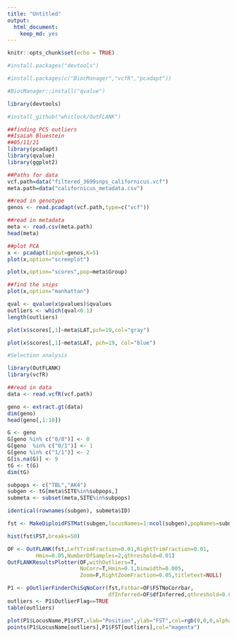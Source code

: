 ```yaml
---
title: "Untitled"
output: 
  html_document: 
    keep_md: yes
---
```


```r
knitr::opts_chunk$set(echo = TRUE)
```

```r
#install.packages("devtools")

#install.packages(c("BiocManager","vcfR","pcadapt"))
```

```r
#BiocManager::install("qvalue")
```
```r
library(devtools)

```
```r
#install_github("whitlock/OutFLANK")
```
```r
##finding PCS outliers 
##Isaiah Bluestein
##05/11/21
library(pcadapt)
library(qvalue)
library(ggplot2)

```


```r
##Paths for data 
vcf.path=data("filtered_3699snps_californicus.vcf")
meta.path=data("californicus_metadata.csv")
```

```r
##read in genotype
genos <- read.pcadapt(vcf.path,type=c("vcf"))
```

```r
##read in metadata
meta <- read.csv(meta.path)
head(meta)
```
```r
##plot PCA
x <- pcadapt(input=genos,K=5)
plot(x,option="screeplot")
```
```r

plot(x,option="scores",pop=meta$Group)
```
```r
##find the snips
plot(x,option="manhattan")
```

```r
qval <- qvalue(x$pvalues)$qvalues
outliers <- which(qval<0.1)
length(outliers)
```
```r
plot(x$scores[,1]~meta$LAT,pch=19,col="gray")

```
```r
plot(x$scores[,1]~meta$LAT, pch=19, col="blue")

```

```r
#Selection analysis

library(OutFLANK)
library(vcfR)

##read in data 
data <- read.vcfR(vcf.path)

```
```r
geno <- extract.gt(data)
dim(geno)
head(geno[,1:10])
```

```r
G <- geno
G[geno %in% c("0/0")] <- 0
G[geno  %in% c("0/1")] <- 1
G[geno %in% c("1/1")] <- 2
G[is.na(G)] <- 9
tG <- t(G)
dim(tG)
```

```r
subpops <- c("TBL","AK4")
subgen <- tG[meta$SITE%in%subpops,]
submeta <- subset(meta,SITE%in%subpops)
```

```r
identical(rownames(subgen), submeta$ID)

```


```r
fst <- MakeDiploidFSTMat(subgen,locusNames=1:ncol(subgen),popNames=submeta$SITE)
```

```r
hist(fst$FST,breaks=50)
```
```r
OF <- OutFLANK(fst,LeftTrimFraction=0.01,RightTrimFraction=0.01,
         Hmin=0.05,NumberOfSamples=2,qthreshold=0.01)
OutFLANKResultsPlotter(OF,withOutliers=T,
                       NoCorr=T,Hmin=0.1,binwidth=0.005,
                       Zoom=F,RightZoomFraction=0.05,titletext=NULL)
```
```r
P1 <- pOutlierFinderChiSqNoCorr(fst,Fstbar=OF$FSTNoCorrbar,
                                dfInferred=OF$dfInferred,qthreshold=0.05,Hmin=0.1)
outliers <- P1$OutlierFlag==TRUE
table(outliers)
```
```r
plot(P1$LocusName,P1$FST,xlab="Position",ylab="FST",col=rgb(0,0,0,alpha=0.1))
points(P1$LocusName[outliers],P1$FST[outliers],col="magenta")

```

